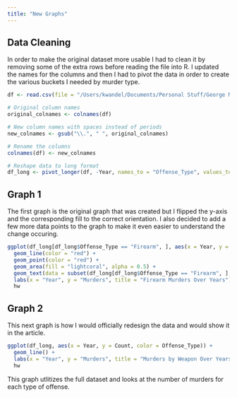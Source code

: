 ```yaml
---
title: "New Graphs"
---
```


## Data Cleaning

In order to make the original dataset more usable I had to clean it by removing some of the extra rows before reading the file into R. I updated the names for the columns and then I had to pivot the data in order to create the various buckets I needed by murder type.

```r
df <- read.csv(file = "/Users/kwandel/Documents/Personal Stuff/George Mason University/STAT 515 - Spring 2024/Porject Folder/Mid Project/Murrder_By_Weapon.csv")

# Original column names
original_colnames <- colnames(df)

# New column names with spaces instead of periods
new_colnames <- gsub("\\.", " ", original_colnames)

# Rename the columns
colnames(df) <- new_colnames

# Reshape data to long format
df_long <- pivot_longer(df, -Year, names_to = "Offense_Type", values_to = "Count")

```

## Graph 1
The first graph is the original graph that was created but I flipped the y-axis and the corresponding fill to the correct orientation. I also decided to add a few more data points to the graph to make it even easier to understand the change occuring.

```r
ggplot(df_long[df_long$Offense_Type == "Firearm", ], aes(x = Year, y = Count)) +
  geom_line(color = "red") +
  geom_point(color = "red") +
  geom_area(fill = "lightcoral", alpha = 0.5) +
  geom_text(data = subset(df_long[df_long$Offense_Type == "Firearm", ], Year %% 5 == 0), aes(label = Count), vjust = 1, color = "black", size = 3) +  # Add labels to data points every 5th point
  labs(x = "Year", y = "Murders", title = "Firearm Murders Over Years") +
  hw
```


## Graph 2
This next graph is how I would officially redesign the data and would show it in the article. 
```r
ggplot(df_long, aes(x = Year, y = Count, color = Offense_Type)) +
  geom_line() +
  labs(x = "Year", y = "Murders", title = "Murders by Weapon Over Years") +
  hw
```

This graph utlitizes the full dataset and looks at the number of murders for each type of offense. 

## 
